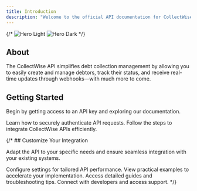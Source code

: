 ```yaml
---
title: Introduction
description: "Welcome to the official API documentation for CollectWise"
---
```


{/* <img
  className="block dark:hidden"
  src="/images/hero-light.svg"
  alt="Hero Light"
/>
<img
  className="hidden dark:block"
  src="/images/hero-dark.svg"
  alt="Hero Dark"
/> */}

## About

The CollectWise API simplifies debt collection management by allowing you to easily create and manage debtors, track their status, and receive real-time updates through webhooks—with much more to come.

## Getting Started

Begin by getting access to an API key and exploring our documentation.

<CardGroup cols={2}>
  <Card
    title="Authorization Guide"
    icon="lock"
    href="/authorization"
  >
    Learn how to securely authenticate API requests.
  </Card>
  <Card
    title="API Reference"
    icon="rocket"
    href="/api-reference/Debtor-Object"
  >
    Follow the steps to integrate CollectWise APIs efficiently.
  </Card>

</CardGroup>

{/* ## Customize Your Integration

Adapt the API to your specific needs and ensure seamless integration with your existing systems.

<CardGroup cols={2}>
  <Card title="Custom Settings" icon="cog" href="/docs/api/settings">
    Configure settings for tailored API performance.
  </Card>
  <Card title="API Examples" icon="code" href="/docs/api/examples">
    View practical examples to accelerate your implementation.
  </Card>
  <Card title="Developer Resources" icon="toolbox" href="/docs/api/resources">
    Access detailed guides and troubleshooting tips.
  </Card>
  <Card title="Community & Support" icon="users" href="/docs/community">
    Connect with developers and access support.
  </Card>
</CardGroup> */}
